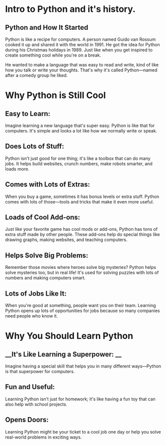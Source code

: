 # Intro to Python and it's history.

## Python and How It Started

Python is like a recipe for computers. A person named Guido van Rossum cooked it up and shared it with the world in 1991. He got the idea for Python during his Christmas holidays in 1989. Just like when you get inspired to create something cool while you're on a break.

He wanted to make a language that was easy to read and write, kind of like how you talk or write your thoughts. That's why it's called Python—named after a comedy group he liked.

# Why Python is Still Cool

## __Easy to Learn:__

Imagine learning a new language that's super easy. Python is like that for computers. It's simple and looks a lot like how we normally write or speak.

## __Does Lots of Stuff:__

Python isn't just good for one thing; it's like a toolbox that can do many jobs. It helps build websites, crunch numbers, make robots smarter, and loads more.

## __Comes with Lots of Extras:__

When you buy a game, sometimes it has bonus levels or extra stuff. Python comes with lots of those—tools and tricks that make it even more useful.

## __Loads of Cool Add-ons:__

Just like your favorite game has cool mods or add-ons, Python has tons of extra stuff made by other people. These add-ons help do special things like drawing graphs, making websites, and teaching computers.

## __Helps Solve Big Problems:__

Remember those movies where heroes solve big mysteries? Python helps solve mysteries too, but in real life! It's used for solving puzzles with lots of numbers and making computers smart.

## __Lots of Jobs Like It:__

When you're good at something, people want you on their team. Learning Python opens up lots of opportunities for jobs because so many companies need people who know it.

# Why You Should Learn Python

## __It's Like Learning a Superpower: __
Imagine having a special skill that helps you in many different ways—Python is that superpower for computers.

## __Fun and Useful:__
Learning Python isn't just for homework; it's like having a fun toy that can also help with school projects.

## __Opens Doors:__ 
Learning Python might be your ticket to a cool job one day or help you solve real-world problems in exciting ways.
